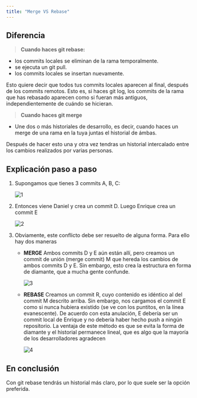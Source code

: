 ```yaml
---
title: "Merge VS Rebase"
---
```


## Diferencia

> **Cuando haces git rebase:**

- los commits locales se eliminan de la rama temporalmente.
- se ejecuta un git pull.
- los commits locales se insertan nuevamente.

Esto quiere decir que todos tus commits locales aparecen al final, después de los commits remotos. Esto es, si haces git log, los commits de la rama que has rebasado aparecen como si fueran más antiguos, independientemente de cuándo se hicieran.

> **Cuando haces git merge**

- Une dos o más historiales de desarrollo, es decir, cuando haces un merge de una rama en la tuya juntas el historial de ámbas.

Después de hacer esto una y otra vez tendras un historial intercalado entre los cambios realizados por varias personas.

## Explicación paso a paso

1. Supongamos que tienes 3 commits A, B, C:

   ![1](./static/merge_vs_rebase/1.jpg)

2. Entonces viene Daniel y crea un commit D. Luego Enrique crea un commit E

   ![2](./static/merge_vs_rebase/2.jpg)

3. Obviamente, este conflicto debe ser resuelto de alguna forma. Para ello hay dos maneras

   - **MERGE**
     Ambos commits D y E aún están allí, pero creamos un commit de unión (merge commit) M que hereda los cambios de ambos commits D y E. Sin embargo, esto crea la estructura en forma de diamante, que a mucha gente confunde.

     ![3](./static/merge_vs_rebase/3.jpg)

   - **REBASE**
     Creamos un commit R, cuyo contenido es idéntico al del commit M descrito arriba. Sin embargo, nos cargamos el commit E como si nunca hubiera existido (se ve con los puntitos, en la línea evanescente). De acuerdo con esta anulación, E debería ser un commit local de Enrique y no debería haber hecho push a ningún repositorio. La ventaja de este método es que se evita la forma de diamante y el historial permanece lineal, que es algo que la mayoría de los desarrolladores agradecen

     ![4](./static/merge_vs_rebase/4.jpg)

## En conclusión

Con git rebase tendrás un historial más claro, por lo que suele ser la opción preferida.
